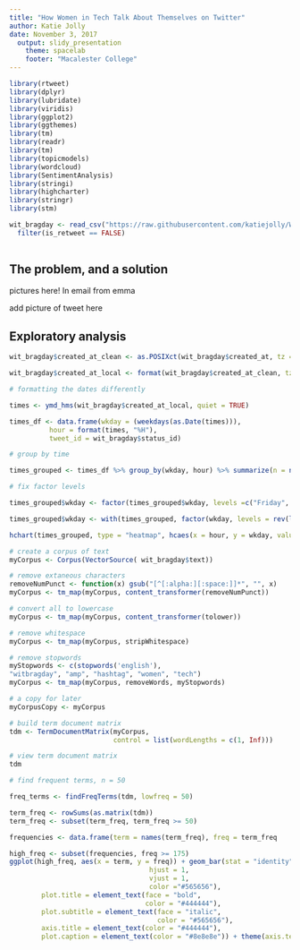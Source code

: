 ```yaml
---
title: "How Women in Tech Talk About Themselves on Twitter"
author: Katie Jolly
date: November 3, 2017
  output: slidy_presentation
    theme: spacelab
    footer: "Macalester College"
---
```


```r
library(rtweet)
library(dplyr)
library(lubridate)
library(viridis)
library(ggplot2)
library(ggthemes)
library(tm)
library(readr)
library(tm)
library(topicmodels)
library(wordcloud)
library(SentimentAnalysis)
library(stringi)
library(highcharter)
library(stringr)
library(stm)

wit_bragday <- read_csv("https://raw.githubusercontent.com/katiejolly/WITbragday/master/wit_bragday.csv") %>% 
  filter(is_retweet == FALSE)
  
```

## The problem, and a solution

pictures here! In email from emma

add picture of tweet here

## Exploratory analysis

```r
wit_bragday$created_at_clean <- as.POSIXct(wit_bragday$created_at, tz = "GMT")

wit_bragday$created_at_local <- format(wit_bragday$created_at_clean, tz = "America/New_York", usetz = TRUE)

# formatting the dates differently 

times <- ymd_hms(wit_bragday$created_at_local, quiet = TRUE)

times_df <- data.frame(wkday = (weekdays(as.Date(times))),
          hour = format(times, "%H"),
          tweet_id = wit_bragday$status_id)

# group by time

times_grouped <- times_df %>% group_by(wkday, hour) %>% summarize(n = n())

# fix factor levels

times_grouped$wkday <- factor(times_grouped$wkday, levels =c("Friday", "Saturday", "Sunday", "Monday", "Tuesday"))

times_grouped$wkday <- with(times_grouped, factor(wkday, levels = rev(levels(wkday))))
```
```r
hchart(times_grouped, type = "heatmap", hcaes(x = hour, y = wkday, value = n), name = "tweets")
```

```r
# create a corpus of text
myCorpus <- Corpus(VectorSource( wit_bragday$text))

# remove extaneous characters
removeNumPunct <- function(x) gsub("[^[:alpha:][:space:]]*", "", x)
myCorpus <- tm_map(myCorpus, content_transformer(removeNumPunct))

# convert all to lowercase
myCorpus <- tm_map(myCorpus, content_transformer(tolower))

# remove whitespace
myCorpus <- tm_map(myCorpus, stripWhitespace)

# remove stopwords
myStopwords <- c(stopwords('english'),
"witbragday", "amp", "hashtag", "women", "tech")
myCorpus <- tm_map(myCorpus, removeWords, myStopwords)

# a copy for later
myCorpusCopy <- myCorpus

# build term document matrix
tdm <- TermDocumentMatrix(myCorpus,
                          control = list(wordLengths = c(1, Inf)))

# view term document matrix
tdm

# find frequent terms, n = 50

freq_terms <- findFreqTerms(tdm, lowfreq = 50)

term_freq <- rowSums(as.matrix(tdm))
term_freq <- subset(term_freq, term_freq >= 50)

frequencies <- data.frame(term = names(term_freq), freq = term_freq
```

```r
high_freq <- subset(frequencies, freq >= 175)
ggplot(high_freq, aes(x = term, y = freq)) + geom_bar(stat = "identity", fill = "#490ca9") + theme_hc() +   theme(axis.text.x = element_text(angle = 60, 
                                   hjust = 1, 
                                   vjust = 1, 
                                   color ="#565656"),
        plot.title = element_text(face = "bold", 
                                  color = "#444444"),
        plot.subtitle = element_text(face = "italic", 
                                     color = "#565656"),
        axis.title = element_text(color = "#444444"),
        plot.caption = element_text(color = "#8e8e8e")) + theme(axis.text.x = element_text(angle = 60, hjust = 1, vjust = 1, size = 7))+ labs(x = NULL, y = "Frequency", title = "Most frequently used words", subtitle = "#WITbragday" , caption = "Does not include 'women', 'tech', or 'witbragday')
```
